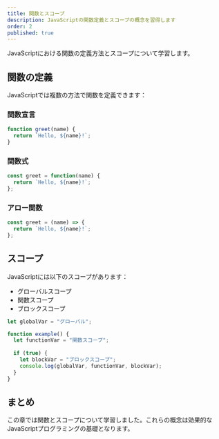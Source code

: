 ```yaml
---
title: 関数とスコープ
description: JavaScriptの関数定義とスコープの概念を習得します
order: 2
published: true
---
```


JavaScriptにおける関数の定義方法とスコープについて学習します。

## 関数の定義

JavaScriptでは複数の方法で関数を定義できます：

### 関数宣言

```javascript
function greet(name) {
  return `Hello, ${name}!`;
}
```

### 関数式

```javascript
const greet = function(name) {
  return `Hello, ${name}!`;
};
```

### アロー関数

```javascript
const greet = (name) => {
  return `Hello, ${name}!`;
};
```

## スコープ

JavaScriptには以下のスコープがあります：

- グローバルスコープ
- 関数スコープ
- ブロックスコープ

```javascript
let globalVar = "グローバル";

function example() {
  let functionVar = "関数スコープ";
  
  if (true) {
    let blockVar = "ブロックスコープ";
    console.log(globalVar, functionVar, blockVar);
  }
}
```

## まとめ

この章では関数とスコープについて学習しました。これらの概念は効果的なJavaScriptプログラミングの基礎となります。
